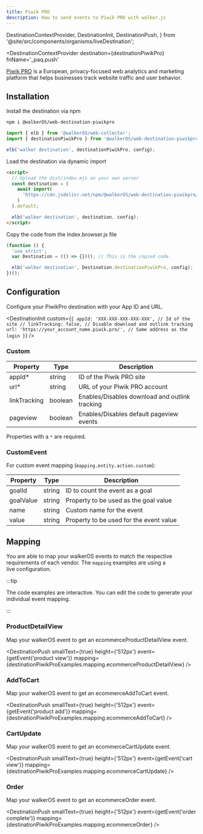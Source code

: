 ```yaml
---
title: Piwik PRO
description: How to send events to Piwik PRO with walker.js
---
```


  DestinationContextProvider,
  DestinationInit,
  DestinationPush,
} from '@site/src/components/organisms/liveDestination';

<DestinationContextProvider
  destination={destinationPiwikPro}
  fnName='_paq.push'
>

<PackageLink
  browser="@walkerOS/web-destination-piwikpro"
  es5="@walkerOS/web-destination-piwikpro"
  github="packages/web/destinations/piwikpro"
  npm="@walkerOS/web-destination-piwikpro"
/>

[Piwik PRO](https://piwik.pro/) is a European, privacy-focused web analytics and
marketing platform that helps businesses track website traffic and user
behavior.

## Installation

<Tabs>
  <TabItem value="ts" label="TypeScript" default>
Install the destination via npm

```bash
npm i @walkerOS/web-destination-piwikpro
```

```js
import { elb } from '@walkerOS/web-collector';
import { destinationPiwikPro } from '@walkerOS/web-destination-piwikpro';

elb('walker destination', destinationPiwikPro, config);
```

  </TabItem>
  <TabItem value="script" label="Script">

Load the destination via dynamic import

```html
<script>
  // Upload the dist/index.mjs on your own server
  const destination = (
    await import(
      'https://cdn.jsdelivr.net/npm/@walkerOS/web-destination-piwikpro/dist/index.mjs'
    )
  ).default;

  elb('walker destination', destination, config);
</script>
```

  </TabItem>
  <TabItem value="code" label="Code">
Copy the code from the&nbsp;<Link to="https://cdn.jsdelivr.net/npm/@walkerOS/web-destination-piwikpro@latest/dist/index.browser.js">index.browser.js</Link> file

```js
(function () {
  'use strict';
  var Destination = (() => {})(); // This is the copied code

  elb('walker destination', Destination.destinationPiwikPro, config);
})();
```

  </TabItem>
</Tabs>

## Configuration

Configure your PiwikPro destination with
your&nbsp;<Link to="https://help.piwik.pro/support/questions/find-website-id/#:~:text=Navigate%20to%20Sites%20%26%20apps.,the%20site%20or%20app%20name.">App
ID</Link> and URL.

<DestinationInit
  custom={`{
    appId: 'XXX-XXX-XXX-XXX-XXX', // Id of the site
    // linkTracking: false, // Disable download and outlink tracking
    url: 'https://your_account_name.piwik.pro/', // Same address as the login
  }`}
/>

### Custom

| Property     | Type    | Description                                    |
| ------------ | ------- | ---------------------------------------------- |
| appId\*      | string  | ID of the Piwik PRO site                       |
| url\*        | string  | URL of your Piwik PRO account                  |
| linkTracking | boolean | Enables/Disables download and outlink tracking |
| pageview     | boolean | Enables/Disables default pageview events       |

Properties with a `*` are required.

### CustomEvent

For custom event mapping (`mapping.entity.action.custom`):

| Property  | Type   | Description                             |
| --------- | ------ | --------------------------------------- |
| goalId    | string | ID to count the event as a goal         |
| goalValue | string | Property to be used as the goal value   |
| name      | string | Custom name for the event               |
| value     | string | Property to be used for the event value |

## Mapping

You are able to map your walkerOS events to match the respective requirements of
each vendor. The `mapping` examples are using a
live&nbsp;<Link to="#configuration">configuration</Link>.

:::tip

The code examples are interactive. You can edit the code to generate your
individual event mapping.

:::

### ProductDetailView

Map your walkerOS event to get
an&nbsp;<Link to="https://developers.piwik.pro/docs/ecommerceproductdetailview#examples">ecommerceProductDetailView</Link>
event.

<DestinationPush
  smallText={true}
  height={'512px'}
  event={getEvent('product view')}
  mapping={destinationPiwikProExamples.mapping.ecommerceProductDetailView}
/>

### AddToCart

Map your walkerOS event to get
an&nbsp;<Link to="https://developers.piwik.pro/docs/ecommerceaddtocart#examples">ecommerceAddToCart</Link>
event.

<DestinationPush
  smallText={true}
  height={'512px'}
  event={getEvent('product add')}
  mapping={destinationPiwikProExamples.mapping.ecommerceAddToCart}
/>

### CartUpdate

Map your walkerOS event to get
an&nbsp;<Link to="https://developers.piwik.pro/docs/ecommercecartupdate#examples">ecommerceCartUpdate</Link>
event.

<DestinationPush
  smallText={true}
  height={'512px'}
  event={getEvent('cart view')}
  mapping={destinationPiwikProExamples.mapping.ecommerceCartUpdate}
/>

### Order

Map your walkerOS event to get
an&nbsp;<Link to="https://developers.piwik.pro/docs/ecommerceorder#examples">ecommerceOrder</Link>
event.

<DestinationPush
  smallText={true}
  height={'512px'}
  event={getEvent('order complete')}
  mapping={destinationPiwikProExamples.mapping.ecommerceOrder}
/>

</DestinationContextProvider>
